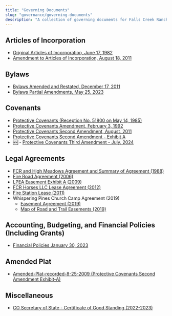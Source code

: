 ```yaml
---
title: "Governing Documents"
slug: "governance/governing-documents"
description: "A collection of governing documents for Falls Creek Ranch, including articles of incorporation, bylaws, and covenants."
---
```



## Articles of Incorporation

- [Original Articles of Incorporation, June 17, 1982](/uploads/2012/05/Original-Articles-of-Incorporation-June-17-1982.pdf)
- [Amendment to Articles of Incorporation, August 18, 2011](/uploads/2012/05/Amendment-to-Articles-of-Incorporation-August-18-2011.pdf)

## Bylaws

- [Bylaws Amended and Restated, December 17, 2011](/uploads/2012/05/Bylaws-Amended-and-Restated-December-17-2011.pdf)
- [Bylaws Partial Amendments, May 25, 2023](/uploads/documents/bylaws/fcr_bylaws_partial_amendments_2023_05_23.pdf)
## Covenants

- [Protective Covenants (Reception No. 51800 on May 14, 1985)](/uploads/2012/05/Protective-Covenants-Reception-No.-51800-on-May-14-19851.pdf)
- [Protective Covenants Amendment, February 3, 1992](/uploads/2012/05/Protective-Covenant-Amendment-February-3-1992.pdf)
- [Protective Covenants Second Amendment, August, 2011](/uploads/2012/05/Protective-Covenant-Second-Amendment-August-2011.pdf)
- [Protective Covenants Second Amendment - Exhibit A](/uploads/2012/05/Protective-Covenants-Second-Amendment-Exhibit-A.pdf)
- 🆕 - [Protective Covenants Third Amendment - July, 2024](/uploads/documents/covenants/third_amendment_july_2024.pdf)

## Legal Agreements

- [FCR and High Meadows Agreement and Summary of Agreement (1988)](/uploads/2016/03/FCR-and-High-Meadows-Agreement-and-Summary-of-Agreement-1988.pdf)
- [Fire Road Agreement (2006)](/uploads/2016/03/Fire-Roads-Agreement-2006.pdf)
- [LPEA Easement Exhibit A (2009)](/uploads/2016/03/LPEA-Easement-Exhibit-A-2009.pdf)
- [FCR Horses LLC Lease Agreement (2012)](/uploads/2016/03/FCR-Horses-LLC-Lease-Agreement-2012.pdf)
- [Fire Station Lease (2011)](/uploads/2016/03/firestationlease.pdf)
- Whispering Pines Church Camp Agreement (2019)
    - [Easement Agreement (2019)](/uploads/2016/03/2019-11-04-Recorded-Reciprocal-Grant-of-Easements-and-Agreement-with-Exhibits.pdf)
    - [Map of Road and Trail Easements (2019)](/uploads/2016/03/Map-of-Road-and-Trail-Easements-II.pdf)

## Accounting, Budgeting, and Financial Policies (Including Grants)

- [Financial Policies January 30, 2023](/uploads/2023/02/FCR-Accounting-Budgeting-and-Financial-Reporting-Policies-January-30-2023.pdf)

## Amended Plat

- [Amended-Plat-recorded-8-25-2009 (Protective Covenants Second Amendment Exhibit-A)](/uploads/2012/05/Amended-Plat-recorded-8-25-2009.pdf)

## Miscellaneous

- [CO Secretary of State - Certificate of Good Standing (2022-2023)](/uploads/2022/11/Certificate-of-Good-Standing-2022-23.pdf)

<FileHistory file="src/content/docs/governance/governing-documents.mdx" />